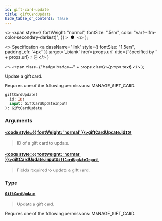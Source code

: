 ```yaml
---
id: gift-card-update
title: giftCardUpdate
hide_table_of_contents: false
---
```


  <>
    <span
      style={{
        fontWeight: "normal",
        fontSize: ".5em",
        color: "var(--ifm-color-secondary-darkest)",
      }}
    >
      &nbsp;●&nbsp;
    </span>
  </>
);

  <>
    Specification
    <a
      className="link"
      style={{ fontSize: "1.5em", paddingLeft: "4px" }}
      target="\_blank"
      href={props.url}
      title={"Specified by " + props.url}
    >
      ⎘
    </a>
  </>
);

  <>
    <span class={"badge badge--" + props.class}>{props.text}</span>
  </>
);

Update a gift card.

Requires one of the following permissions: MANAGE_GIFT_CARD.

```graphql
giftCardUpdate(
  id: ID!
  input: GiftCardUpdateInput!
): GiftCardUpdate
```

### Arguments

#### [<code style={{ fontWeight: 'normal' }}>giftCardUpdate.<b>id</b></code>](#)<Bullet />[`ID!`](../../../developer/api-reference/scalars/id) <Badge class="secondary" text="non-null"/> <Badge class="secondary" text="scalar"/>

> ID of a gift card to update.

#### [<code style={{ fontWeight: 'normal' }}>giftCardUpdate.<b>input</b></code>](#)<Bullet />[`GiftCardUpdateInput!`](../../../developer/api-reference/inputs/gift-card-update-input) <Badge class="secondary" text="non-null"/> <Badge class="secondary" text="input"/>

> Fields required to update a gift card.

### Type

#### [`GiftCardUpdate`](../../../developer/api-reference/objects/gift-card-update) <Badge class="secondary" text="object"/>

> Update a gift card.

Requires one of the following permissions: MANAGE_GIFT_CARD.

>
